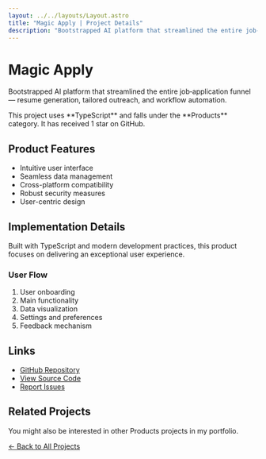 ```yaml
---
layout: ../../layouts/Layout.astro
title: "Magic Apply | Project Details"
description: "Bootstrapped AI platform that streamlined the entire job‑application funnel — resume generation, tailored outreach, and workflow automation."
---
```



# Magic Apply

Bootstrapped AI platform that streamlined the entire job‑application funnel — resume generation, tailored outreach, and workflow automation.

<Callout>
  This project uses **TypeScript** and falls under the **Products** category.
  It has received 1 star on GitHub.
</Callout>


## Product Features

- Intuitive user interface
- Seamless data management
- Cross-platform compatibility
- Robust security measures
- User-centric design



## Implementation Details

Built with TypeScript and modern development practices, this product focuses on delivering an exceptional user experience.

### User Flow

1. User onboarding
2. Main functionality
3. Data visualization
4. Settings and preferences
5. Feedback mechanism


## Links

- [GitHub Repository](https://github.com/Magic-Apply/magic-api)
- [View Source Code](https://github.com/Magic-Apply/magic-api/tree/main)
- [Report Issues](https://github.com/Magic-Apply/magic-api/issues)

## Related Projects

You might also be interested in other Products projects in my portfolio.

[← Back to All Projects](/projects)
